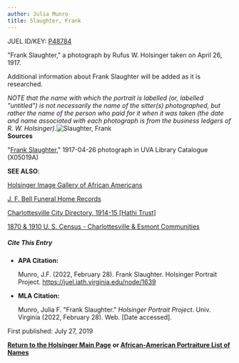 ```yaml
---
author: Julia Munro
title: Slaughter, Frank
---
```

JUEL ID/KEY: [P48784](http://juel.iath.virginia.edu/public_person?person=48784 "P48784")[  
](http://juel.iath.virginia.edu/public_person?person=48270 "P48270")

"Frank Slaughter," a photograph by Rufus W. Holsinger taken on April 26, 1917.  
  
Additional information about Frank Slaughter will be added as it is researched. 

_NOTE that the name with which the portrait is labelled (or, labelled "untitled") is not necessarily the name of the sitter(s) photographed, but rather the name of the person who paid for it when it was taken (the date and name associated with each photograph is from the business ledgers of R. W. Holsinger)._![Slaughter, Frank](https://iiif.lib.virginia.edu/iiif/uva-lib:1047816/full/778,561/0/default.jpg "Slaughter, Frank")  
**Sources**

"[Frank Slaughter](https://search.lib.virginia.edu/catalog/uva-lib:1047816#?c=0&m=0&s=0&cv=0&xywh=-1%2C-58%2C3938%2C2919 "Frank Slaughter")," 1917-04-26 photograph in UVA Library Catalogue (X05019A) 

**SEE ALSO**:

[Holsinger Image Gallery of African Americans](http://rwholsingerphotos.org/images.php "Holsinger Image Gallery of African Americans") 

[J. F. Bell Funeral Home Records](http://www2.vcdh.virginia.edu/afam/raceandplace/perl_scripts/funeral_search.html "J. F. Bell Funeral Home Database") 

[Charlottesville City Directory, 1914-15 \[Hathi Trust\]](https://catalog.hathitrust.org/Record/101954103 "Charlottesville City Directory, 1914-15")   

[1870 & 1910 U. S. Census - Charlottesville & Esmont Communities](http://www2.vcdh.virginia.edu/afam/raceandplace/census/search_both.html "1870 & 1910 U. S. Census: Charlottesville and Esmont Communities")

##### **Cite This Entry**

*   **APA Citation:**
    
    Munro, J.F. (2022, February 28). Frank Slaughter. Holsinger Portrait Project. https://juel.iath.virginia.edu/node/1639
    
*   **MLA Citation:**
    
    Munro, Julia F. "Frank Slaughter." _Holsinger Portrait Project_. Univ. Virginia (2022, February 28). Web. \[Date accessed\].
    

First published: July 27, 2019

[**Return to the Holsinger Main Page**](http://juel.iath.virginia.edu/node/980) **or [African-American Portraiture List of Names](http://juel.iath.virginia.edu/node/996)**